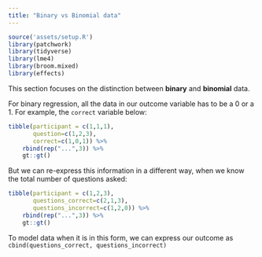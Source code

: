 ```yaml
---
title: "Binary vs Binomial data"
---
```


```r
source('assets/setup.R')
library(patchwork)
library(tidyverse)
library(lme4)
library(broom.mixed)
library(effects)
```


This section focuses on the distinction between **binary** and **binomial** data.

For binary regression, all the data in our outcome variable has to be a 0 or a 1. For example, the `correct` variable below:  

```r
tibble(participant = c(1,1,1),
       question=c(1,2,3),
       correct=c(1,0,1)) %>%
    rbind(rep("...",3)) %>%
    gt::gt()
```

But we can re-express this information in a different way, when we know the total number of questions asked: 

```r
tibble(participant = c(1,2,3),
       questions_correct=c(2,1,3),
       questions_incorrect=c(1,2,0)) %>% 
    rbind(rep("...",3)) %>% 
    gt::gt()
```

To model data when it is in this form, we can express our outcome as `cbind(questions_correct, questions_incorrect)`

